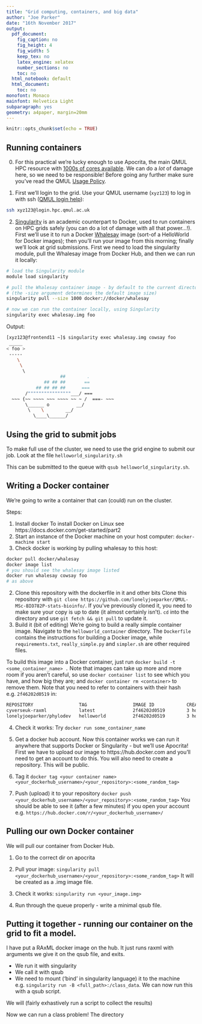 ```yaml
---
title: "Grid computing, containers, and big data"
author: "Joe Parker"
date: "16th November 2017"
output:
  pdf_document:
    fig_caption: no
    fig_height: 4
    fig_width: 5
    keep_tex: no
    latex_engine: xelatex
    number_sections: no
    toc: no
  html_notebook: default
  html_document:
    toc: no
monofont: Monaco
mainfont: Helvetica Light
subparagraph: yes
geometry: a4paper, margin=20mm
---
```


```r
knitr::opts_chunk$set(echo = TRUE)
```


## Running containers

0. For this practical we're lucky enough to use Apocrita, the main QMUL HPC resource with [1000s of cores available](https://docs.hpc.qmul.ac.uk/nodes/). We can do a *lot* of damage here, so we need to be responsible! Before going any further make sure you've read the QMUL [Usage Policy](https://docs.hpc.qmul.ac.uk/intro/usage_policy/).

1. First we'll login to the grid. Use your QMUL username (`xyz123`) to log in with ssh ([QMUL login help](https://docs.hpc.qmul.ac.uk/intro/login/)):
```bash
ssh xyz123@login.hpc.qmul.ac.uk
```

2. [Singularity](http://singularity.lbl.gov/) is an academic counterpart to Docker, used to run containers on HPC grids safely (you can do a lot of damage with all that power...!).  First we'll use it to run a Docker [Whalesay](https://hub.docker.com/r/docker/whalesay/) image (sort-of a HelloWorld for Docker images); then you'll run your image from this morning; finally we'll look at grid submissions. First we need to load the singularity module, pull the Whalesay image from Docker Hub, and then we can run it locally:
```bash
# load the Singularity module
module load singularity

# pull the Whalesay container image - by default to the current directory. 
# (the -size argument determines the default image size)
singularity pull --size 1000 docker://docker/whalesay

# now we can run the container locally, using Singularity
singularity exec whalesay.img foo
```
Output:
```bash
[xyz123@frontend11 ~]$ singularity exec whalesay.img cowsay foo
 _____ 
< foo >
 ----- 
    \
     \
      \     
                    ##        .            
              ## ## ##       ==            
           ## ## ## ##      ===            
       /""""""""""""""""___/ ===        
  ~~~ {~~ ~~~~ ~~~ ~~~~ ~~ ~ /  ===- ~~~   
       \______ o          __/            
        \    \        __/             
          \____\______/ 
```

## Using the grid to submit jobs

To make full use of the cluster, we need to use the grid engine to submit our job. Look at the file `helloworld_singularity.sh`

This can be submitted to the queue with `qsub helloworld_singularity.sh`.

## Writing a Docker container

We're going to write a container that can (could) run on the cluster. 

Steps:

 1. Install docker
 To install Docker on Linux see https://docs.docker.com/get-started/part2
 1. Start an instance of the Docker machine on your host computer: `docker-machine start`
 2. Check docker is working by pulling whalesay to this host:
```bash
docker pull docker/whalesay
docker image list
# you should see the whalesay image listed
docker run whalesay cowsay foo
# as above
```

 2. Clone this repository with the dockerfile in it and other bits
 Clone this repository with `git clone https://github.com/lonelyjoeparker/QMUL-MSc-BIO782P-stats-bioinfo/`. 
 If you've previously cloned it, you need to make sure your copy is up to date (it almost certainly isn't). `cd` into the directory and use `git fetch && git pull` to update it. 
 3. Build it (bit of editing)
 We're going to build a really simple container image. Navigate to the `helloworld_container` directory. The `Dockerfile` contains the instructions for building a Docker image, while `requirements.txt`, `really_simple.py` and `simpler.sh` are other required files.
 
 To build this image into a Docker container, just run `docker build -t <some_container_name> .` Note that images can take up more and more room if you aren't careful, so use `docker container list` to see which you have, and how big they are; and `docker container rm <container>` to remove them. Note that you need to refer to containers with their hash e.g. `2f46202d0519` in:

```bash
REPOSITORY                 TAG                 IMAGE ID            CREATED             SIZE
cyverseuk-raxml            latest              2f46202d0519        3 hours ago         369MB
lonelyjoeparker/phylodev   helloworld          2f46202d0519        3 hours ago         369MB
```
 
 4. Check it works: Try `docker run some_container_name`
 
 5. Get a docker hub account. Now this container works we can run it anywhere that supports Docker or Singularity - but we'll use Apocrita! First we have to upload our image to https://hub.docker.com and you'll need to get an account to do this. You will also need to create a repository. This will be public.
 
 6. Tag it
 `docker tag <your container name> <your_dockerhub_username>/<your_repository>:<some_random_tag>`

 7. Push (upload) it to your repository
 `docker push <your_dockerhub_username>/<your_repository>:<some_random_tag>`
 You should be able to see it (after a few minutes) if you open your account e.g. `https://hub.docker.com/r/<your_dockerhub_username>/`

## Pulling our own Docker container

We will pull our container from Docker Hub.

 1. Go to the correct dir on apocrita
 
 2. Pull your image: `singularity pull <your_dockerhub_username>/<your_repository>:<some_random_tag>`
 It will be created as a <your_image>.img image file.
 
 3. Check it works: `singularity run <your_image.img>`
 
 4. Run through the queue properly - write a minimal qsub file.
 

## Putting it together - running our container on the grid to fit a model.

I have put a RAxML docker image on the hub. It just runs raxml with arguments we give it on the qsub file, and exits.

 * We run it with singularity
 * We call it with qsub
 * We need to mount ('bind' in singularity language) it to the machine e.g. `singularity run -B <full_path>:/class_data`. We can now run this with a qsub script.

We will (fairly exhastively run a script to collect the results)

Now we can run a class problem! The directory